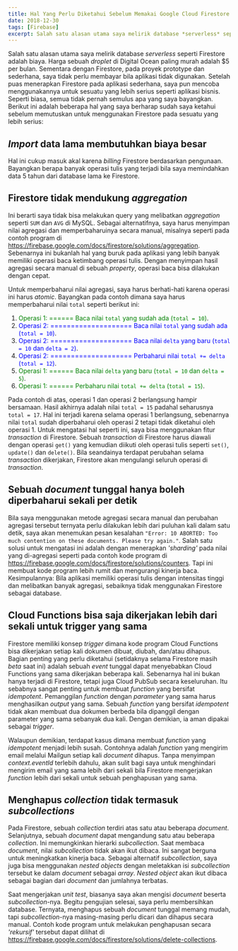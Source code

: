 ```yaml
---
title: Hal Yang Perlu Diketahui Sebelum Memakai Google Cloud Firestore
date: 2018-12-30
tags: [Firebase]
excerpt: Salah satu alasan utama saya melirik database *serverless* seperti Firestore adalah biaya.  Harga sebuah *droplet* di Digital Ocean paling murah adalah $5 per bulan.  Sementara dengan Firestore, pada proyek prototype dan sederhana, saya tidak perlu membayar bila aplikasi tidak digunakan...
---
```


Salah satu alasan utama saya melirik database *serverless* seperti Firestore adalah biaya.  Harga sebuah *droplet* di Digital Ocean paling murah adalah $5 per bulan.  Sementara dengan Firestore, pada proyek prototype dan sederhana, saya tidak perlu membayar bila aplikasi tidak digunakan.  Setelah puas menerapkan Firestore pada aplikasi sederhana, saya pun mencoba menggunakannya untuk sesuatu yang lebih serius seperti aplikasi bisnis.  Seperti biasa, semua tidak pernah semulus apa yang saya bayangkan.  Berikut ini adalah beberapa hal yang saya berharap sudah saya ketahui sebelum memutuskan untuk menggunakan Firestore pada sesuatu yang lebih serius:

## *Import* data lama membutuhkan biaya besar

Hal ini cukup masuk akal karena *billing* Firestore berdasarkan pengunaan.  Bayangkan berapa banyak operasi tulis yang terjadi bila saya memindahkan data 5 tahun dari database lama ke Firestore.

## Firestore tidak mendukung *aggregation*

Ini berarti saya tidak bisa melakukan query yang melibatkan *aggregation* seperti `SUM` dan `AVG` di MySQL.  Sebagai alternatifnya, saya harus menyimpan nilai agregasi dan memperbaharuinya secara manual, misalnya seperti pada contoh program di https://firebase.google.com/docs/firestore/solutions/aggregation.  Sebenarnya ini bukanlah hal yang buruk pada aplikasi yang lebih banyak memiliki operasi baca ketimbang operasi tulis.  Dengan menyimpan hasil agregasi secara manual di sebuah *property*, operasi baca bisa dilakukan dengan cepat.

Untuk memperbaharui nilai agregasi, saya harus berhati-hati karena operasi ini harus *atomic*.  Bayangkan pada contoh dimana saya harus memperbaharui nilai `total` seperti berikut ini:

1.  <span style="color: green;">Operasi 1: ====== Baca nilai `total` yang sudah ada (`total = 10`)</span>.
1.  <span style="color: blue;">Operasi 2: ==================== Baca nilai `total` yang sudah ada (`total = 10`)</span>.
1.  <span style="color: blue;">Operasi 2: ==================== Baca nilai `delta` yang baru (`total = 10` dan `delta = 2`)</span>.
1.  <span style="color: blue;">Operasi 2: ==================== Perbaharui nilai `total += delta` (`total = 12`)</span>.
1.  <span style="color: green;">Operasi 1: ====== Baca nilai `delta` yang baru (`total = 10` dan `delta = 5`)</span>.
1.  <span style="color: green;">Operasi 1: ====== Perbaharu nilai `total += delta` (`total = 15`)</span>.

Pada contoh di atas, operasi 1 dan operasi 2 berlangsung hampir bersamaan.  Hasil akhirnya adalah nilai `total = 15` padahal seharusnya `total = 17`.  Hal ini terjadi karena selama operasi 1 berlangsung, sebenarnya nilai `total` sudah diperbaharui oleh operasi 2 tetapi tidak diketahui oleh operasi 1.  Untuk mengatasi hal seperti ini, saya bisa menggunakan fitur *transaction* di Firestore.  Sebuah *transaction* di Firestore harus diawali dengan operasi `get()` yang kemudian diikuti oleh operasi tulis seperti `set()`, `update()` dan `delete()`.  Bila seandainya terdapat perubahan selama *transaction* dikerjakan, Firestore akan mengulangi seluruh operasi di *transaction*.

## Sebuah *document* tunggal hanya boleh diperbaharui sekali per detik

Bila saya menggunakan metode agregasi secara manual dan perubahan agregasi tersebut ternyata perlu dilakukan lebih dari puluhan kali dalam satu detik, saya akan menemukan pesan kesalahan `"Error: 10 ABORTED: Too much contention on these documents. Please try again."`.  Salah satu solusi untuk mengatasi ini adalah dengan menerapkan *'sharding'* pada nilai yang di-agregasi seperti pada contoh kode program di https://firebase.google.com/docs/firestore/solutions/counters.  Tapi ini membuat kode program lebih rumit dan mengurangi kinerja baca.  Kesimpulannya: Bila aplikasi memiliki operasi tulis dengan intensitas tinggi dan melibatkan banyak agregasi, sebaiknya tidak menggunakan Firestore sebagai database.

## Cloud Functions bisa saja dikerjakan lebih dari sekali untuk trigger yang sama

Firestore memiliki konsep *trigger* dimana kode program Cloud Functions bisa dikerjakan setiap kali dokumen dibuat, diubah, dan/atau dihapus.  Bagian penting yang perlu diketahui (setidaknya selama Firestore masih *beta* saat ini) adalah sebuah *event* tunggal dapat menyebabkan Cloud Functions yang sama dikerjakan beberapa kali.  Sebenarnya hal ini bukan hanya terjadi di Firestore, tetapi juga Cloud PubSub secara keseluruhan.  Itu sebabnya sangat penting untuk membuat *function* yang bersifat *idempotent*.  Pemanggilan *function* dengan *parameter* yang sama harus menghasilkan *output* yang sama.  Sebuah *function* yang bersifat *idempotent* tidak akan membuat dua dokumen berbeda bila dipanggil dengan parameter yang sama sebanyak dua kali.  Dengan demikian, ia aman dipakai sebagai *trigger*.

Walaupun demikian, terdapat kasus dimana membuat *function* yang *idempotent* menjadi lebih susah.  Contohnya adalah *function* yang mengirim email melalui Mailgun setiap kali *document* dihapus.  Tanpa menyimpan *context.eventId* terlebih dahulu, akan sulit bagi saya untuk menghindari mengirim email yang sama lebih dari sekali bila Firestore mengerjakan *function* lebih dari sekali untuk sebuah penghapusan yang sama.

## Menghapus *collection* tidak termasuk *subcollections*

Pada Firestore, sebuah *collection* terdiri atas satu atau beberapa *document*.  Selanjutnya, sebuah *document* dapat mengandung satu atau beberapa *collection*.  Ini memungkinkan hierarki *subcollection*.  Saat membaca *document*, nilai *subcollection* tidak akan ikut dibaca.  Ini sangat berguna untuk meningkatkan kinerja baca.  Sebagai alternatif *subcollection*, saya juga bisa menggunakan *nested objects* dengan meletakkan isi *subcollection* tersebut ke dalam *document* sebagai *array*.  *Nested object* akan ikut dibaca sebagai bagian dari *document* dan jumlahnya terbatas.

Saat mengerjakan *unit test*, biasanya saya akan mengisi *document* beserta *subcollection*-nya.  Begitu pengujian selesai, saya perlu membersihkan database.  Ternyata, menghapus sebuah *document* tunggal memang mudah, tapi *subcollection*-nya masing-masing perlu dicari dan dihapus secara manual.  Contoh kode program untuk melakukan penghapusan secara *'rekursif'* tersebut dapat dilihat di https://firebase.google.com/docs/firestore/solutions/delete-collections.
